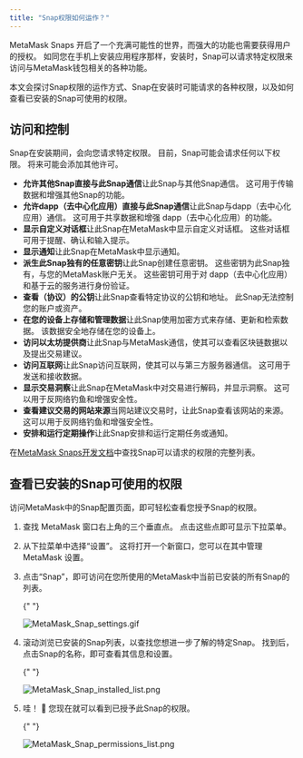 ```yaml
---
title: "Snap权限如何运作？"
---
```


MetaMask Snaps 开启了一个充满可能性的世界，而强大的功能也需要获得用户的授权。 如同您在手机上安装应用程序那样，安装时，Snap可以请求特定权限来访问与MetaMask钱包相关的各种功能。

本文会探讨Snap权限的运作方式、Snap在安装时可能请求的各种权限，以及如何查看已安装的Snap可使用的权限。

## 访问和控制

Snap在安装期间，会向您请求特定权限。 目前，Snap可能会请求任何以下权限。 将来可能会添加其他许可。

- **允许其他Snap直接与此Snap通信**让此Snap与其他Snap通信。 这可用于传输数据和增强其他Snap的功能。
- **允许dapp（去中心化应用）直接与此Snap通信**让此Snap与dapp（去中心化应用）通信。 这可用于共享数据和增强 dapp（去中心化应用）的功能。
- **显示自定义对话框**让此Snap在MetaMask中显示自定义对话框。 这些对话框可用于提醒、确认和输入提示。
- **显示通知**让此Snap在MetaMask中显示通知。
- **派生此Snap独有的任意密钥**让此Snap创建任意密钥。 这些密钥为此Snap独有，与您的MetaMask账户无关。 这些密钥可用于对 dapp（去中心化应用）和基于云的服务进行身份验证。
- **查看（协议）的公钥**让此Snap查看特定协议的公钥和地址。 此Snap无法控制您的账户或资产。
- **在您的设备上存储和管理数据**让此Snap使用加密方式来存储、更新和检索数据。 该数据安全地存储在您的设备上。
- **访问以太坊提供商**让此Snap与MetaMask通信，使其可以查看区块链数据以及提出交易建议。
- **访问互联网**让此Snap访问互联网，使其可以与第三方服务器通信。 这可用于发送和接收数据。
- **显示交易洞察**让此Snap在MetaMask中对交易进行解码，并显示洞察。 这可以用于反网络钓鱼和增强安全性。
- **查看建议交易的网站来源**当网站建议交易时，让此Snap查看该网站的来源。 这可以用于反网络钓鱼和增强安全性。
- **安排和运行定期操作**让此Snap安排和运行定期任务或通知。

在[MetaMask Snaps开发文档](https://docs.metamask.io/guide/snaps-rpc-api.html)中查找Snap可以请求的权限的完整列表。

## 查看已安装的Snap可使用的权限

访问MetaMask中的Snap配置页面，即可轻松查看您授予Snap的权限。

1. 查找 MetaMask 窗口右上角的三个垂直点。 点击这些点即可显示下拉菜单。

2. 从下拉菜单中选择“设置”。 这将打开一个新窗口，您可以在其中管理 MetaMask 设置。

3. 点击“Snap”，即可访问在您所使用的MetaMask中当前已安装的所有Snap的列表。

   {" "}

   <div class="center-container">
     <div class="img-small">
       <img
         src={
           require("../../../../../img/metamask-snaps/how-do-snap-permissions-work/MetaMask_Snap_settings.gif")
             .default
         }
         alt="MetaMask_Snap_settings.gif"
       />
     </div>
   </div>

4. 滚动浏览已安装的Snap列表，以查找您想进一步了解的特定Snap。 找到后，点击Snap的名称，即可查看其信息和设置。

   {" "}

   <div class="center-container">
     <div class="img-small">
       <img
         src={
           require("../../../../../img/metamask-snaps/how-do-snap-permissions-work/MetaMask_Snap_installed_list.png")
             .default
         }
         alt="MetaMask_Snap_installed_list.png"
       />
     </div>
   </div>

5. 哇！ 🙌 您现在就可以看到已授予此Snap的权限。

   {" "}

   <div class="center-container">
     <div class="img-small">
       <img
         src={
           require("../../../../../img/metamask-snaps/how-do-snap-permissions-work/MetaMask_Snap_permissions_list.png")
             .default
         }
         alt="MetaMask_Snap_permissions_list.png"
       />
     </div>
   </div>
